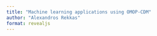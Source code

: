 ```yaml
---
title: "Machine learning applications using OMOP-CDM"
author: "Alexandros Rekkas"
format: revealjs
---
```

